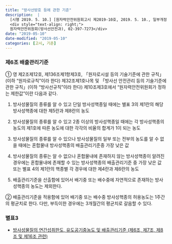 ```yaml
---
title: "방사선방호 등에 관한 기준"
description:  |
  [시행 2019. 5. 10.] [원자력안전위원회고시 제2019-10호, 2019. 5. 10., 일부개정]<br><br>
  <div style="text-align: right;">
  원자력안전위원회(방사선안전과), 02-397-7273</div>
date: "2019-05-10"
date-modified: "2019-05-10"
categories: [고시, 기준]
---
```


### 제6조 배출관리기준

::: {.callout-note title="제6조(배출관리기준)" data-bs-toggle="tooltip" data-bs-placement="top" collapse="open" appearance="minimal"}
① 영 제2조제12호, 제136조제1항제3호, 「원자로시설 등의 기술기준에 관한 규칙」(이하 "원자로규칙"이라 한다) 제32조제1호나목 및 「방사선 안전관리 등의 기술기준에 관한 규칙」(이하 "방사선규칙"이라 한다) 제10조제3호에서 "원자력안전위원회가 정하는 제한값"이란 다음과 같다.

1.  방사성물질의 종류를 알 수 있고 단일 방사성핵종일 때에는 별표 3의 제1란의 해당 방사성핵종에 대한 제5란과 제8란의 농도

2.  방사성물질의 종류를 알 수 있고 2종 이상의 방사성핵종일 때에는 각 방사성핵종의 농도의 제1호에 따른 농도에 대한 각각의 비율의 합계가 1이 되는 농도

3.  방사성물질의 종류를 알 수 있으나 방사성물질의 일부 또는 전부의 농도를 알 수 없을 때에는 혼합물내 방사성핵종의 배출관리기준중 가장 낮은 값

4.  방사성물질의 종류는 알 수 없으나 혼합물내에 존재하지 않는 방사성핵종이 알려진 경우에는 혼합물내에 존재할 수 있는 방사성핵종의 배출관리기준 중 가장 낮은 값 또는 별표 4의 제1란의 핵종별 각 경우에 대한 제4란과 제6란의 농도

5.  배출관리기준을 산출함에 있어서 배기중 또는 배수중에 자연적으로 존재하는 방사성핵종의 농도는 제외한다.

② 배출관리기준을 적용함에 있어 배기중 또는 배수중 방사성핵종의 허용농도는 1주간의 평균치로 한다. 다만, 부득이한 경우에는 3개월간의 평균치로 갈음할 수 있다.
:::



### 별표3

-   [방사성물질의 연간섭취한도, 유도공기중농도 및 배출관리기준 (제6조, 제7조, 제8조 및 제16조 관련)](/archive/별표3.pdf)


